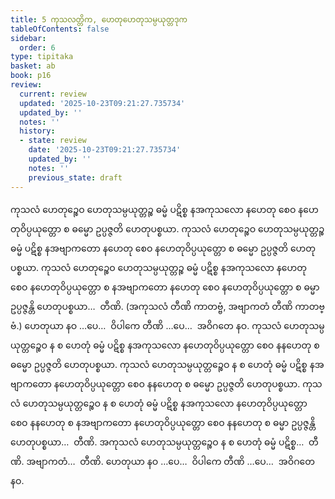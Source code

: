 ```yaml
---
title: 5 ကုသလတ္တိက, ဟေတုဟေတုသမ္ပယုတ္တဒုက
tableOfContents: false
sidebar:
  order: 6
type: tipitaka
basket: ab
book: p16
review:
  current: review
  updated: '2025-10-23T09:21:27.735734'
  updated_by: ''
  notes: ''
  history:
  - state: review
    date: '2025-10-23T09:21:27.735734'
    updated_by: ''
    notes: ''
    previous_state: draft
---
```



<ReviewStatus review={frontmatter.review} showDetails={true} />

<HypothesisAnnotation frontmatter={frontmatter} />

<DynamicBreadcrumb />

<Division number="13" book="p16" e="ch" v="40" p="250">

<Paragraph number="36" book="p16">
ကုသလံ ဟေတုဉ္စေဝ ဟေတုသမ္ပယုတ္တဉ္စ ဓမ္မံ ပဋိစ္စ နအကုသလော နဟေတု စေဝ နဟေတုဝိပ္ပယုတ္တော စ ဓမ္မော ဥပ္ပဇ္ဇတိ ဟေတုပစ္စယာ. ကုသလံ ဟေတုဉ္စေဝ ဟေတုသမ္ပယုတ္တဉ္စ ဓမ္မံ ပဋိစ္စ နအဗျာကတော နဟေတု စေဝ နဟေတုဝိပ္ပယုတ္တော စ ဓမ္မော ဥပ္ပဇ္ဇတိ ဟေတုပစ္စယာ. ကုသလံ ဟေတုဉ္စေဝ ဟေတုသမ္ပယုတ္တဉ္စ ဓမ္မံ ပဋိစ္စ နအကုသလော နဟေတု စေဝ နဟေတုဝိပ္ပယုတ္တော စ နအဗျာကတော နဟေတု စေဝ နဟေတုဝိပ္ပယုတ္တော စ ဓမ္မာ ဥပ္ပဇ္ဇန္တိ ဟေတုပစ္စယာ…  တီဏိ.
</Paragraph>

<Paragraph number="37" book="p16">
(အကုသလံ တီဏိ ကာတဗ္ဗံ, အဗျာကတံ တီဏိ ကာတဗ္ဗံ.)
</Paragraph>

<Paragraph number="38" book="p16">
ဟေတုယာ နဝ …ပေ…  ဝိပါကေ တီဏိ …ပေ…  အဝိဂတေ နဝ.
</Paragraph>

</Division>
<Division number="14" book="p16" e="ch" v="40" p="250">

<Paragraph number="39" book="p16">
ကုသလံ ဟေတုသမ္ပယုတ္တဉ္စေဝ န စ ဟေတုံ ဓမ္မံ ပဋိစ္စ နအကုသလော နဟေတုဝိပ္ပယုတ္တော စေဝ နနဟေတု စ ဓမ္မော ဥပ္ပဇ္ဇတိ ဟေတုပစ္စယာ. ကုသလံ ဟေတုသမ္ပယုတ္တဉ္စေဝ န စ ဟေတုံ ဓမ္မံ ပဋိစ္စ နအဗျာကတော နဟေတုဝိပ္ပယုတ္တော စေဝ နနဟေတု စ ဓမ္မော ဥပ္ပဇ္ဇတိ ဟေတုပစ္စယာ. ကုသလံ ဟေတုသမ္ပယုတ္တဉ္စေဝ န စ ဟေတုံ ဓမ္မံ ပဋိစ္စ နအကုသလော နဟေတုဝိပ္ပယုတ္တော စေဝ နနဟေတု စ နအဗျာကတော နဟေတုဝိပ္ပယုတ္တော စေဝ နနဟေတု စ ဓမ္မာ ဥပ္ပဇ္ဇန္တိ ဟေတုပစ္စယာ…  တီဏိ.
</Paragraph>

<Paragraph number="40" book="p16">
အကုသလံ ဟေတုသမ္ပယုတ္တဉ္စေဝ န စ ဟေတုံ ဓမ္မံ ပဋိစ္စ…  တီဏိ. အဗျာကတံ…  တီဏိ. ဟေတုယာ နဝ …ပေ…  ဝိပါကေ တီဏိ …ပေ…  အဝိဂတေ နဝ.
</Paragraph>
</Division>